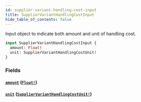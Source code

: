 ```yaml
---
id: supplier-variant-handling-cost-input
title: SupplierVariantHandlingCostInput
hide_table_of_contents: false
---
```



Input object to indicate both amount and unit of handling cost.

```graphql
input SupplierVariantHandlingCostInput {
  amount: Float!
  unit: SupplierVariantHandlingCostUnit!
}
```


### Fields

#### [`amount`](#) ([`Float!`](/developers/supplier-apis/supply-api/graphql/reference/scalars/float))




#### [`unit`](#) ([`SupplierVariantHandlingCostUnit!`](/developers/supplier-apis/supply-api/graphql/reference/enums/supplier-variant-handling-cost-unit))






